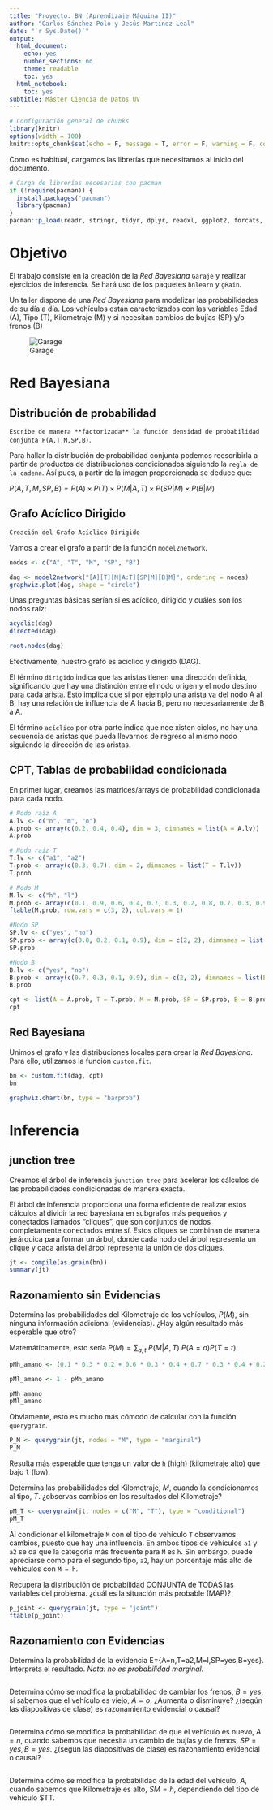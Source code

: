 ```yaml
---
title: "Proyecto: BN (Aprendizaje Máquina II)"
author: "Carlos Sánchez Polo y Jesús Martínez Leal"
date: "`r Sys.Date()`"
output:
  html_document:
    echo: yes
    number_sections: no
    theme: readable
    toc: yes
  html_notebook:
    toc: yes
subtitle: Máster Ciencia de Datos UV
---
```


```r
# Configuración general de chunks
library(knitr)
options(width = 100)
knitr::opts_chunk$set(echo = F, message = T, error = F, warning = F, comment = NA, dpi = 100, tidy = T, cache.path = '.cache/', fig.path = './figure/', include = F)
```

Como es habitual, cargamos las librerías que necesitamos al inicio del documento.

```r
# Carga de librerías necesarias con pacman
if (!require(pacman)) {
  install.packages("pacman")
  library(pacman)
}
pacman::p_load(readr, stringr, tidyr, dplyr, readxl, ggplot2, forcats, kableExtra, greekLetters, fitdistrplus, OneR, caret, OneR, arules, arulesCBA, arulesViz, Rgraphviz, DescTools, vcd, bnlearn, gRain)
```


# Objetivo

El trabajo consiste en la creación de la *Red Bayesiana* `Garaje` y realizar ejercicios de inferencia. Se hará uso de los paquetes `bnlearn` y `gRain`.

Un taller dispone de una *Red Bayesiana* para modelizar las probabilidades de su día a día. Los vehículos están caracterizados con las variables Edad (A), Tipo (T), Kilometraje (M) y si necesitan cambios de bujías (SP) y/o frenos (B)

![Garage](./data/bayesGarage.png)

# Red Bayesiana

## Distribución de probabilidad

`Escribe de manera **factorizada** la función densidad de probabilidad conjunta P(A,T,M,SP,B)`.

Para hallar la distribución de probabilidad conjunta podemos reescribirla a partir de productos de distribuciones condicionados siguiendo la `regla de la cadena`. Así pues, a partir de la imagen proporcionada se deduce que:

$P(A,T,M,SP,B)= P(A) \times P(T) \times P(M|A, T) \times P(SP | M) \times P(B|M)$

## Grafo Acíclico Dirigido

`Creación del Grafo Acíclico Dirigido`

Vamos a crear el grafo a partir de la función `model2network`.

```r
nodes <- c("A", "T", "M", "SP", "B")

dag <- model2network("[A][T][M|A:T][SP|M][B|M]", ordering = nodes)
graphviz.plot(dag, shape = "circle")
```

Unas preguntas básicas serían si es acíclico, dirigido y cuáles son los nodos raíz:

```r
acyclic(dag)
directed(dag)

root.nodes(dag)
```
Efectivamente, nuestro grafo es acíclico y dirigido (DAG).

El término `dirigido` indica que las aristas tienen una dirección definida, significando que hay una distinción entre el nodo origen y el nodo destino para cada arista. Esto implica que si por ejemplo una arista va del nodo A al B, hay una relación de influencia de A hacia B, pero no necesariamente de B a A.

El término `acíclico` por otra parte indica que noe xisten ciclos, no hay una secuencia de aristas que pueda llevarnos de regreso al mismo nodo siguiendo la dirección de las aristas.

## CPT, Tablas de probabilidad condicionada

En primer lugar, creamos las matrices/arrays de probabilidad condicionada para cada nodo.

```r
# Nodo raíz A
A.lv <- c("n", "m", "o")
A.prob <- array(c(0.2, 0.4, 0.4), dim = 3, dimnames = list(A = A.lv))
A.prob

# Nodo raíz T
T.lv <- c("a1", "a2")
T.prob <- array(c(0.3, 0.7), dim = 2, dimnames = list(T = T.lv))
T.prob

# Nodo M
M.lv <- c("h", "l")
M.prob <- array(c(0.1, 0.9, 0.6, 0.4, 0.7, 0.3, 0.2, 0.8, 0.7, 0.3, 0.9, 0.1), dim = c(2, 3, 2), dimnames = list(M = M.lv, A = A.lv, T = T.lv))
ftable(M.prob, row.vars = c(3, 2), col.vars = 1)

#Nodo SP
SP.lv <- c("yes", "no")
SP.prob <- array(c(0.8, 0.2, 0.1, 0.9), dim = c(2, 2), dimnames = list(SP = SP.lv, M = M.lv))
SP.prob

#Nodo B
B.lv <- c("yes", "no")
B.prob <- array(c(0.7, 0.3, 0.1, 0.9), dim = c(2, 2), dimnames = list(B = B.lv, M = M.lv))
B.prob
```

```r
cpt <- list(A = A.prob, T = T.prob, M = M.prob, SP = SP.prob, B = B.prob)
cpt
```

## Red Bayesiana

Unimos el grafo y las distribuciones locales para crear la *Red Bayesiana*. Para ello, utilizamos la función `custom.fit`.

```r
bn <- custom.fit(dag, cpt)
bn

graphviz.chart(bn, type = "barprob")
```

# Inferencia 

## junction tree

Creamos el árbol de inferencia `junction tree` para acelerar los cálculos de las probabilidades condicionadas de manera exacta.

El árbol de inferencia proporciona una forma eficiente de realizar estos cálculos al dividir la red bayesiana en subgrafos más pequeños y conectados llamados "cliques", que son conjuntos de nodos completamente conectados entre sí. Estos cliques se combinan de manera jerárquica para formar un árbol, donde cada nodo del árbol representa un clique y cada arista del árbol representa la unión de dos cliques.

```r
jt <- compile(as.grain(bn))
summary(jt)
```

## Razonamiento sin Evidencias

Determina las probabilidades del Kilometraje de los vehículos, $P(M)$, sin ninguna información adicional (evidencias). ¿Hay algún resultado más esperable que otro?

Matemáticamente, esto sería $P(M) = \sum_{a, t} \ P(M|A, T) \ P(A = a) P (T = t)$.

```r
pMh_amano <- (0.1 * 0.3 * 0.2 + 0.6 * 0.3 * 0.4 + 0.7 * 0.3 * 0.4 + 0.2 * 0.7 * 0.2 + 0.7 * 0.7 * 0.4 + 0.9 * 0.7 * 0.4) / (0.1 * 0.3 * 0.2 + 0.6 * 0.3 * 0.4 + 0.7 * 0.3 * 0.4 + 0.2 * 0.7 * 0.2 + 0.7 * 0.7 * 0.4 + 0.9 * 0.7 * 0.4 + 0.9 * 0.3 * 0.2 + 0.4 * 0.3 * 0.4 + 0.3 * 0.3 * 0.4 + 0.8 * 0.7 * 0.2 + 0.3 * 0.7 * 0.4 + 0.1 * 0.7 * 0.4)

pMl_amano <- 1 - pMh_amano

pMh_amano
pMl_amano
```
Obviamente, esto es mucho más cómodo de calcular con la función `querygrain`.

```r
P_M <- querygrain(jt, nodes = "M", type = "marginal")
P_M
```
Resulta más esperable que tenga un valor de `h` (high) (kilometraje alto) que bajo `l` (low).

Determina las probabilidades del Kilometraje, $M$, cuando la condicionamos al tipo, $T$. ¿observas cambios en los resultados del Kilometraje? 

```r
pM_T <- querygrain(jt, nodes = c("M", "T"), type = "conditional")
pM_T
```
Al condicionar el kilometraje `M` con el tipo de vehículo `T` observamos cambios, puesto que hay una influencia. En ambos tipos de vehículos `a1` y `a2` se da que la categoría más frecuente para `M` es `h`. Sin embargo, puede apreciarse como para el segundo tipo, `a2`, hay un porcentaje más alto de vehículos con `M = h`.


Recupera la distribución de probabilidad CONJUNTA de TODAS las variables del problema. ¿cuál es la situación más probable (MAP)?

```r
p_joint <- querygrain(jt, type = "joint")
ftable(p_joint)
```


## Razonamiento con Evidencias

Determina la probabilidad de la evidencia E={A=n,T=a2,M=l,SP=yes,B=yes}. Interpreta el resultado. *Nota: no es probabilidad marginal.*

```r


```

Determina cómo se modifica la probabilidad de cambiar los frenos, $B=yes$, si sabemos que el vehículo es viejo, $A=o$. ¿Aumenta o disminuye? ¿(según las diapositivas de clase) es razonamiento evidencial o causal?

```r

```

Determina cómo se modifica la probabilidad de que el vehículo es nuevo, $A=n$, cuando sabemos que necesita un cambio de bujías y de frenos, $SP=yes, B=yes$. ¿(según las diapositivas de clase) es razonamiento evidencial o causal?

```r

```

Determina cómo se modifica la probabilidad de la edad del vehículo, $A$, cuando sabemos que Kilometraje es alto, $SM=h$, dependiendo del tipo de vehículo $TT. 

```r

```

